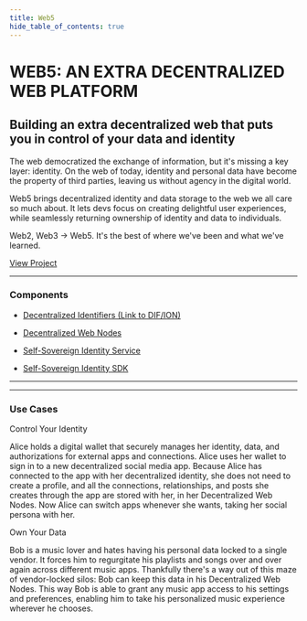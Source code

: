 ```yaml
---
title: Web5
hide_table_of_contents: true
---
```



<div class="prose prose-pink">

# WEB5: AN EXTRA DECENTRALIZED WEB PLATFORM

## Building an extra decentralized web that puts you in control of your data and identity

The web democratized the exchange of information, but it's missing a key layer: identity. On the web of today, identity and personal data have become the property of third parties, leaving us without agency in the digital world.

Web5 brings decentralized identity and data storage to the web we all care so much about. It lets devs focus on creating delightful user experiences, while seamlessly returning ownership of identity and data to individuals.

Web2, Web3 → Web5. It's the best of where we've been and what we've learned.

[View Project](/projects/web5)

---

### Components

- [Decentralized Identifiers (Link to DIF/ION)](https://identity.foundation/ion/)

- [Decentralized Web Nodes](./dwn-sdk-js/README)

- [Self-Sovereign Identity Service](./ssi-service/README)

- [Self-Sovereign Identity SDK](./ssi-sdk/README)

---

<div className="actors-container">
  <Actors />
</div>

---

### Use Cases

Control Your Identity

Alice holds a digital wallet that securely manages her identity, data, and authorizations for external apps and connections. Alice uses her wallet to sign in to a new decentralized social media app. Because Alice has connected to the app with her decentralized identity, she does not need to create a profile, and all the connections, relationships, and posts she creates through the app are stored with her, in her Decentralized Web Nodes. Now Alice can switch apps whenever she wants, taking her social persona with her.

Own Your Data

Bob is a music lover and hates having his personal data locked to a single vendor. It forces him to regurgitate his playlists and songs over and over again across different music apps. Thankfully there's a way out of this maze of vendor-locked silos: Bob can keep this data in his Decentralized Web Nodes. This way Bob is able to grant any music app access to his settings and preferences, enabling him to take his personalized music experience wherever he chooses.

<!--stackedit_data:
eyJoaXN0b3J5IjpbMTg2ODAwMTEwOCwxODc4NTE5MTUyLDczMD
k5ODExNl19
-->

</div>
